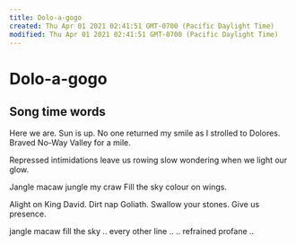 ```yaml
---
title: Dolo-a-gogo
created: Thu Apr 01 2021 02:41:51 GMT-0700 (Pacific Daylight Time)
modified: Thu Apr 01 2021 02:41:51 GMT-0700 (Pacific Daylight Time)
---
```

# Dolo-a-gogo
## Song time words

Here we are. Sun is up.
No one returned my smile
as I strolled to Dolores.
Braved No-Way Valley for a mile.

Repressed intimidations
leave us rowing slow
wondering when
we light our glow.

Jangle macaw
jungle my craw
Fill the sky
colour on wings.

Alight on King David.
Dirt nap Goliath.
Swallow your stones.
Give us presence.

jangle macaw
fill the sky
.. every other line  ..
.. refrained profane ..


